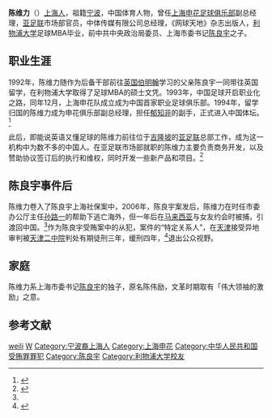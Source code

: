 '''陈维力'''（{{bd|1972年||||Chen, Weili}}）[[上海人|上海人]]，祖籍[[宁波|宁波]]，中国体育人物，曾任[[上海申花足球俱乐部|上海申花足球俱乐部]]副总经理，[[亚足联|亚足联]]市场部官员，中体传媒有限公司总经理，《网球天地》杂志出版人，[[利物浦大学|利物浦大学]]足球MBA毕业，前中共中央政治局委员、上海市委书记[[陈良宇|陈良宇]]之子。

==职业生涯==
1992年，陈维力随作为后备干部前往[[英国|英国]][[伯明翰|伯明翰]]学习的父亲陈良宇一同带往英国留学，在利物浦大学取得了足球MBA的硕士文凭。1993年，中国足球开启职业化之路，同年12月，上海申花队成立成为中国首家职业足球俱乐部。1994年，留学归国的陈维力成为申花俱乐部副总经理，担任[[郁知非|郁知非]]的副手，正式进入中国体坛。<ref name="星岛">{{cite web | title = 陈良宇之子马来西亚被捕 传有大量犯罪证据| publisher = 星岛环球网 | date = 2007-07-27 | url =http://www.singtaonet.com/china/200707/t20070727_585312.html| accessdate = | author=}}</ref>

此后，即能说英语又懂足球的陈维力前往位于[[吉隆坡|吉隆坡]]的[[亚足联|亚足联]]总部工作，成为这一机构中为数不多的中国人。在亚足联市场部就职的陈维力主要负责商务开发，以及赞助协议签订后的执行和维权，同时开发一些新产品和项目。<ref name="东体">{{cite web | title = 亚足联总部踏营：哈曼不停搞装修 人员流动较大| publisher = 东方体育日报 | date = 2007-07-18 | url = http://sports.sohu.com/20070718/n251120992.shtml| accessdate = | author=杜旻}}</ref>

==陈良宇事件后==
陈维力卷入了陈良宇上海社保案中，2006年，陈良宇案发后，陈维力在时任市委办公厅主任[[孙路一|孙路一]]的帮助下逃亡海外，但一年后在[[马来西亚|马来西亚]]与女友约会时被捕，引渡回中国。<ref name="星岛"/>作为陈良宇受贿案中的从犯，案件的“特定关系人”，在[[天津|天津]]接受异地审判被[[天津市第二中级人民法院|天津二中院]]判处有期徒刑三年，缓刑四年，<ref name="sina">{{cite web | title = 陈良宇之子陈维力被判刑| publisher = 新浪 | date = 2008-08-04 | url =http://news.sina.com.cn/o/2008-08-04/090814263617s.shtml| accessdate = | author=北京晚报}}</ref>退出公众视野。

==家庭==
陈维力系上海市委书记[[陈良宇|陈良宇]]的独子，原名陈伟励，文革时期取有「伟大领袖的激励」之意。

== 参考文献 ==
{{Reflist}}

[[Category:陈姓|weili]]
[[Category:官桥陈氏|W]]
[[Category:宁波裔上海人|Category:宁波裔上海人]]
[[Category:上海申花|Category:上海申花]]
[[Category:中华人民共和国受贿罪罪犯|Category:中华人民共和国受贿罪罪犯]]
[[Category:陈良宇|Category:陈良宇]]
[[Category:利物浦大学校友|Category:利物浦大学校友]]
